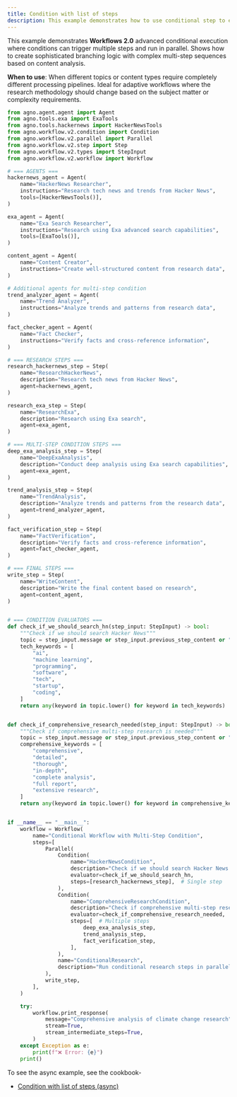 ```yaml
---
title: Condition with list of steps
description: This example demonstrates how to use conditional step to execute multiple steps in parallel.
---
```


This example demonstrates **Workflows 2.0** advanced conditional execution where conditions
can trigger multiple steps and run in parallel. Shows how to create sophisticated branching 
logic with complex multi-step sequences based on content analysis.

**When to use**: When different topics or content types require completely different 
processing pipelines. Ideal for adaptive workflows where the research methodology 
should change based on the subject matter or complexity requirements.

```python condition_with_list_of_steps.py
from agno.agent.agent import Agent
from agno.tools.exa import ExaTools
from agno.tools.hackernews import HackerNewsTools
from agno.workflow.v2.condition import Condition
from agno.workflow.v2.parallel import Parallel
from agno.workflow.v2.step import Step
from agno.workflow.v2.types import StepInput
from agno.workflow.v2.workflow import Workflow

# === AGENTS ===
hackernews_agent = Agent(
    name="HackerNews Researcher",
    instructions="Research tech news and trends from Hacker News",
    tools=[HackerNewsTools()],
)

exa_agent = Agent(
    name="Exa Search Researcher",
    instructions="Research using Exa advanced search capabilities",
    tools=[ExaTools()],
)

content_agent = Agent(
    name="Content Creator",
    instructions="Create well-structured content from research data",
)

# Additional agents for multi-step condition
trend_analyzer_agent = Agent(
    name="Trend Analyzer",
    instructions="Analyze trends and patterns from research data",
)

fact_checker_agent = Agent(
    name="Fact Checker",
    instructions="Verify facts and cross-reference information",
)

# === RESEARCH STEPS ===
research_hackernews_step = Step(
    name="ResearchHackerNews",
    description="Research tech news from Hacker News",
    agent=hackernews_agent,
)

research_exa_step = Step(
    name="ResearchExa",
    description="Research using Exa search",
    agent=exa_agent,
)

# === MULTI-STEP CONDITION STEPS ===
deep_exa_analysis_step = Step(
    name="DeepExaAnalysis",
    description="Conduct deep analysis using Exa search capabilities",
    agent=exa_agent,
)

trend_analysis_step = Step(
    name="TrendAnalysis",
    description="Analyze trends and patterns from the research data",
    agent=trend_analyzer_agent,
)

fact_verification_step = Step(
    name="FactVerification",
    description="Verify facts and cross-reference information",
    agent=fact_checker_agent,
)

# === FINAL STEPS ===
write_step = Step(
    name="WriteContent",
    description="Write the final content based on research",
    agent=content_agent,
)


# === CONDITION EVALUATORS ===
def check_if_we_should_search_hn(step_input: StepInput) -> bool:
    """Check if we should search Hacker News"""
    topic = step_input.message or step_input.previous_step_content or ""
    tech_keywords = [
        "ai",
        "machine learning",
        "programming",
        "software",
        "tech",
        "startup",
        "coding",
    ]
    return any(keyword in topic.lower() for keyword in tech_keywords)


def check_if_comprehensive_research_needed(step_input: StepInput) -> bool:
    """Check if comprehensive multi-step research is needed"""
    topic = step_input.message or step_input.previous_step_content or ""
    comprehensive_keywords = [
        "comprehensive",
        "detailed",
        "thorough",
        "in-depth",
        "complete analysis",
        "full report",
        "extensive research",
    ]
    return any(keyword in topic.lower() for keyword in comprehensive_keywords)


if __name__ == "__main__":
    workflow = Workflow(
        name="Conditional Workflow with Multi-Step Condition",
        steps=[
            Parallel(
                Condition(
                    name="HackerNewsCondition",
                    description="Check if we should search Hacker News for tech topics",
                    evaluator=check_if_we_should_search_hn,
                    steps=[research_hackernews_step],  # Single step
                ),
                Condition(
                    name="ComprehensiveResearchCondition",
                    description="Check if comprehensive multi-step research is needed",
                    evaluator=check_if_comprehensive_research_needed,
                    steps=[  # Multiple steps
                        deep_exa_analysis_step,
                        trend_analysis_step,
                        fact_verification_step,
                    ],
                ),
                name="ConditionalResearch",
                description="Run conditional research steps in parallel",
            ),
            write_step,
        ],
    )

    try:
        workflow.print_response(
            message="Comprehensive analysis of climate change research",
            stream=True,
            stream_intermediate_steps=True,
        )
    except Exception as e:
        print(f"❌ Error: {e}")
    print()
```

To see the async example, see the cookbook-
- [Condition with list of steps (async)](https://github.com/agno-agi/agno/tree/main/cookbook/workflows_2/async/02_conditional_execution/condition_with_list_of_steps.py)
